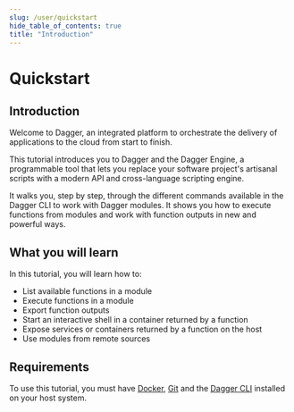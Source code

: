 ```yaml
---
slug: /user/quickstart
hide_table_of_contents: true
title: "Introduction"
---
```



# Quickstart

<PartialExperimentalDocs />

## Introduction

Welcome to Dagger, an integrated platform to orchestrate the delivery of applications to the cloud from start to finish.

This tutorial introduces you to Dagger and the Dagger Engine, a programmable tool that lets you replace your software project's artisanal scripts with a modern API and cross-language scripting engine.

It walks you, step by step, through the different commands available in the Dagger CLI to work with Dagger modules. It shows you how to execute functions from modules and work with function outputs in new and powerful ways.

## What you will learn

In this tutorial, you will learn how to:

- List available functions in a module
- Execute functions in a module
- Export function outputs
- Start an interactive shell in a container returned by a function
- Expose services or containers returned by a function on the host
- Use modules from remote sources

## Requirements

To use this tutorial, you must have [Docker](https://docs.docker.com/engine/install/), [Git](https://git-scm.com/book/en/v2/Getting-Started-Installing-Git) and the [Dagger CLI](../329058-install.mdx) installed on your host system.
